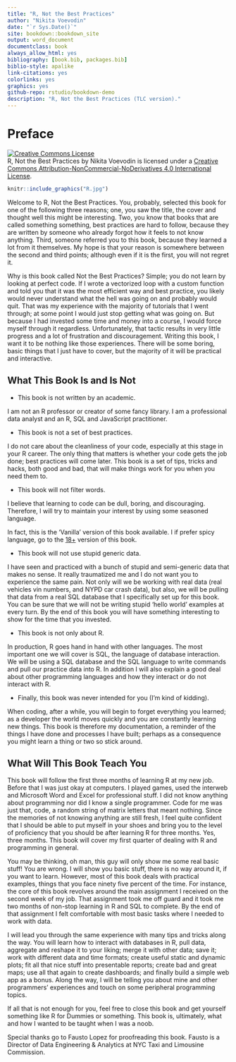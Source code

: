 ```yaml
--- 
title: "R, Not the Best Practices"
author: "Nikita Voevodin"
date: "`r Sys.Date()`"
site: bookdown::bookdown_site
output: word_document
documentclass: book
always_allow_html: yes
bibliography: [book.bib, packages.bib]
biblio-style: apalike
link-citations: yes
colorlinks: yes
graphics: yes
github-repo: rstudio/bookdown-demo
description: "R, Not the Best Practices (TLC version)."
---
```


# Preface {-}

::: {.infobox .caution data-latex="{caution}"}

<a rel="license" href="http://creativecommons.org/licenses/by-nc-nd/4.0/"><img alt="Creative Commons License" style="border-width:0" src="https://i.creativecommons.org/l/by-nc-nd/4.0/88x31.png" /></a><br /><span xmlns:dct="http://purl.org/dc/terms/" property="dct:title">R, Not the Best Practices</span> by <span xmlns:cc="http://creativecommons.org/ns#" property="cc:attributionName">Nikita Voevodin</span> is licensed under a <a rel="license" href="http://creativecommons.org/licenses/by-nc-nd/4.0/">Creative Commons Attribution-NonCommercial-NoDerivatives 4.0 International License</a>.

:::


```r
knitr::include_graphics("R.jpg")
``` 

Welcome to R, Not the Best Practices. You, probably, selected this book for one of the following three reasons; one, you saw the title, the cover and thought well this might be interesting. Two, you know that books that are called something something, best practices are hard to follow, because they are written by someone who already forgot how it feels to not know anything. Third, someone referred you to this book, because they learned a lot from it themselves. My hope is that your reason is somewhere between the second and third points; although even if it is the first, you will not regret it. 

Why is this book called Not the Best Practices? Simple; you do not learn by looking at perfect code. If I wrote a vectorized loop with a custom function and told you that it was the most efficient way and best practice, you likely would never understand what the hell was going on and probably would quit. That was my experience with the majority of tutorials that I went through; at some point I would just stop getting what was going on. But because I had invested some time and money into a course, I would force myself through it regardless. Unfortunately, that tactic results in very little progress and a lot of frustration and discouragement. Writing this book, I want it to be nothing like those experiences. There will be some boring, basic things that I just have to cover, but the majority of it will be practical and interactive. 

## What This Book Is and Is Not
- This book is not written by an academic.

I am not an R professor or creator of some fancy library. I am a professional data analyst and an R, SQL and JavaScript practitioner.

- This book is not a set of best practices.

I do not care about the cleanliness of your code, especially at this stage in your R career. The only thing that matters is whether your code gets the job done; best practices will come later. This book is a set of tips, tricks and hacks, both good and bad, that will make things work for you when you need them to.

- This book will not filter words.

I believe that learning to code can be dull, boring, and discouraging. Therefore, I will try to maintain your interest by using some seasoned language.

::: {.infobox .caution data-latex="{caution}"}

In fact, this is the 'Vanilla' version of this book available. I if prefer spicy language, go to the [18+](https://nvoevodin.github.io/R_Not_the_Best_Practices) version of this book.

::: 


- This book will not use stupid generic data.

I have seen and practiced with a bunch of stupid and semi-generic data that makes no sense. It really traumatized me and I do not want you to experience the same pain. Not only will we be working with real data (real vehicles vin numbers, and NYPD car crash data), but also, we will be pulling that data from a real SQL database that I specifically set up for this book. You can be sure that we will not be writing stupid 'hello world' examples at every turn. By the end of this book you will have something interesting to show for the time that you invested.

- This book is not only about R.

In production, R goes hand in hand with other languages. The most important one we will cover is SQL, the language of database interaction. We will be using a SQL database and the SQL language to write commands and pull our practice data into R. In addition I will also explain a good deal about other programming languages and how they interact or do not interact with R.

- Finally, this book was never intended for you (I’m kind of kidding).

When coding, after a while, you will begin to forget everything you learned; as a developer the world moves quickly and you are constantly learning new things. This book is therefore my documentation, a reminder of the things I have done and processes I have built; perhaps as a consequence you might learn a thing or two so stick around.  

## What Will This Book Teach You

This book will follow the first three months of learning R at my new job. Before that I was just okay at computers. I played games, used the interweb and Microsoft Word and Excel for professional stuff. I did not know anything about programming nor did I know a single programmer. Code for me was just that, code, a random string of matrix letters that meant nothing. Since the memories of not knowing anything are still fresh, I feel quite confident that I should be able to put myself in your shoes and bring you to the level of proficiency that you should be after learning R for three months. Yes, three months. This book will cover my first quarter of dealing with R and programming in general.

You may be thinking, oh man, this guy will only show me some real basic stuff! You are wrong. I will show you basic stuff, there is no way around it, if you want to learn. However, most of this book deals with practical examples, things that you face ninety five percent of the time. For instance, the core of this book revolves around the main assignment I received on the second week of my job. That assignment took me off guard and it took me two months of non-stop learning in R and SQL to complete. By the end of that assignment I felt comfortable with most basic tasks where I needed to work with data. 

I will lead you through the same experience with many tips and tricks along the way. You will learn how to interact with databases in R, pull data, aggregate and reshape it to your liking; merge it with other data; save it; work with different data and time formats; create useful static and dynamic plots; fit all that nice stuff into presentable reports; create bad and great maps; use all that again to create dashboards; and finally build a simple web app as a bonus. Along the way, I will be telling you about mine and other programmers’ experiences and touch on some peripheral programming topics.

If all that is not enough for you, feel free to close this book and get yourself something like R for Dummies or something. This book is, ultimately, what and how I wanted to be taught when I was a noob.

::: {.infobox .important data-latex="{important}"}

Special thanks go to Fausto Lopez for proofreading this book. Fausto is a Director of Data Engineering & Analytics at NYC Taxi and Limousine Commission.

:::  


